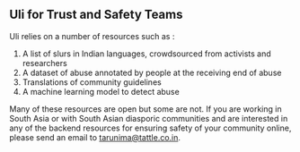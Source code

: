 ## Uli for Trust and Safety Teams

Uli relies on a number of resources such as :
1. A list of slurs in Indian languages, crowdsourced from activists and researchers
2. A dataset of abuse annotated by people at the receiving end of abuse
3. Translations of community guidelines
4. A machine learning model to detect abuse

Many of these resources are open but some are not. If you are working in South Asia or with South Asian diasporic communities and are interested in any of the backend resources for ensuring safety of your community online, please send an email to tarunima@tattle.co.in.
